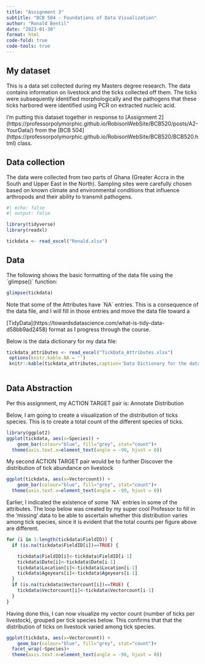 ```yaml
---
title: "Assignment 3"
subtitle: "BCB 504 - Foundations of Data Visualization"
author: "Ronald Bentil"
date: "2023-01-30"
format: html
code-fold: true
code-tools: true
---
```


## My dataset


This is a data set collected during my Masters degree research. The data contains information on livestock and the ticks collected off them. The ticks were subsequently identified morphologically and the pathogens that these ticks harbored were identified using PCR on extracted nucleic acid.


I'm putting this dataset together in response to \[Assignment 2\](https://professorpolymorphic.github.io/RobisonWebSite/BCB520/posts/A2-YourData/) from the \[BCB 504\](https://professorpolymorphic.github.io/RobisonWebSite/BCB520/BCB520.html) class.

## Data collection


The data were collected from two parts of Ghana (Greater Accra in the South and Upper East in the North). Sampling sites were carefully chosen based on known climate and environmental conditions that influence arthropods and their ability to transmit pathogens.

```r
#| echo: false
#| output: false

library(tidyverse)
library(readxl)

tickdata <- read_excel("Ronald.xlsx")

```

## Data


The following shows the basic formatting of the data file using the \`glimpse()\` function:

```r

glimpse(tickdata)

```

Note that some of the Attributes have \`NA\` entries. This is a consequence of the data file, and I will fill in those entries and move the data file toward a

[TidyData\](https://towardsdatascience.com/what-is-tidy-data-d58bb9ad2458) format as I progress through the course.


Below is the data dictionary for my data file:

```r
tickdata_attributes <- read_excel("TickData_Attributes.xlsx")
 options(knitr.kable.NA = '')
 knitr::kable(tickdata_attributes,caption='Data Dictionary for the data file Ronald.xlsx')
 
```
 
## Data Abstraction
Per this assignment, my ACTION TARGET pair is: Annotate Distribution

Below, I am going to create a visualization of the distribution of ticks species. This is to create a total count of the different species of ticks.

```r
library(ggplot2)
ggplot(tickdata, aes(x=Species)) +
    geom_bar(colour="blue", fill="grey", stat="count")+
  theme(axis.text.x=element_text(angle = -90, hjust = 0))
``` 
 
My second ACTION TARGET pair would be to further Discover the  distribution of tick abundance on livestock

```r
ggplot(tickdata, aes(x=Vectorcount)) +
    geom_bar(colour="blue", fill="grey", stat="count")+
  theme(axis.text.x=element_text(angle = -90, hjust = 0))
```

Earlier, I indicated the existence of some \`NA\` entries in some of the attributes. 
The loop  below was created by my super cool Professor to fill in the 'missing' data to be able to ascertain whether this distribution varies among tick species, since it is evident that the total counts per figure above are different.

```r
for (i in 1:length(tickdata$FieldID)) {
  if (is.na(tickdata$FieldID[i])==TRUE) {

    tickdata$FieldID[i]<-tickdata$FieldID[i-1]
    tickdata$Date[i]<-tickdata$Date[i-1]
    tickdata$Location[i]<-tickdata$Location[i-1]
    tickdata$Ageyears[i]<-tickdata$Ageyears[i-1]
  }
  if (is.na(tickdata$Vectorcount[i])==TRUE) {
    tickdata$Vectorcount[i]<-tickdata$Vectorcount[i-1]
  }
}
```
Having done this, I can now visualize my vector count (number of ticks per livestock), grouped per tick species below. This confirms that that the distribution of ticks on livestock varied among tick species.

```r
ggplot(tickdata, aes(x=Vectorcount)) + 
    geom_bar(colour="blue", fill="grey", stat="count")+
  facet_wrap(~Species)+
  theme(axis.text.x=element_text(angle = -90, hjust = 0))
```



